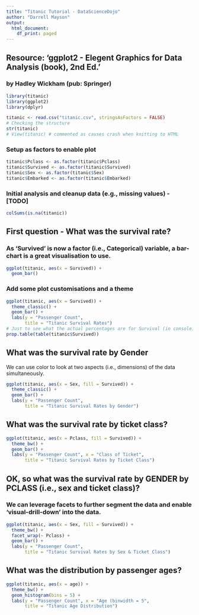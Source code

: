 ```yaml
---
title: "Titanic Tutorial - DataScienceDojo"
author: "Darrell Mayson"
output:
  html_document:
    df_print: paged
---
```

## Resource: 'ggplot2 - Elegent Graphics for Data Analysis (book), 2nd Ed.'
### by Hadley Wickham (pub: Springer)


```r
library(titanic)
library(ggplot2)
library(dplyr)
```

```r
titanic <- read.csv("titanic.csv", stringsAsFactors = FALSE)
# Checking the structure
str(titanic)
# View(titanic) # commented as causes crash when knitting to HTML
```



### Setup as factors to enable plot

```r
titanic$Pclass <- as.factor(titanic$Pclass)
titanic$Survived <- as.factor(titanic$Survived)
titanic$Sex <- as.factor(titanic$Sex)
titanic$Embarked <- as.factor(titanic$Embarked)
```

### Initial analysis and cleanup data (e.g., missing values) - [TODO]
```r
colSums(is.na(titanic))

```




## First question - What was the survival rate?
### As 'Survived' is now a factor (i.e., Categorical) variable, a bar-chart is a great visualisation to use.
```r
ggplot(titanic, aes(x = Survived)) +
  geom_bar()
```
### Add some plot customisations and a theme
```r
ggplot(titanic, aes(x = Survived)) +
  theme_classic() +
  geom_bar() +
  labs(y = "Passenger Count",
       title = "Titanic Survival Rates")
# Just to see what the actual percentages are for Survival (in console)
prop.table(table(titanic$Survived))
```

## What was the survival rate by Gender
We can use color to look at two aspects (i.e., dimensions) of the data simultaneously.

```r
ggplot(titanic, aes(x = Sex, fill = Survived)) +
  theme_classic() +
  geom_bar() +
  labs(y = "Passenger Count",
       title = "Titanic Survival Rates by Gender")
```

## What was the survival rate by ticket class?

```r
ggplot(titanic, aes(x = Pclass, fill = Survived)) +
  theme_bw() +
  geom_bar() +
  labs(y = "Passenger Count", x = "Class of Ticket",
       title = "Titanic Survival Rates by Ticket Class")
```
## OK, so what was the survival rate by GENDER by PCLASS (i.e., sex and ticket class)?
### We can leverage facets to further segment the data and enable 'visual-drill-down' into the data.
```r
ggplot(titanic, aes(x = Sex, fill = Survived)) +
  theme_bw() +
  facet_wrap(~ Pclass) +
  geom_bar() +
  labs(y = "Passenger Count",
       title = "Titanic Survival Rates by Sex & Ticket Class")
```
## What was the distribution by passenger ages?
```r
ggplot(titanic, aes(x = age)) +
  theme_bw() +
  geom_histogram(bins = 5) +
  labs(y = "Passenger Count", x = "Age (binwidth = 5",
       title = "Titanic Age Distribution")
```

